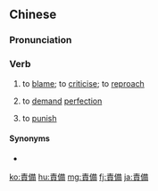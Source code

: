 {{also|责备}}
==Chinese==
{{zh-forms|s=责备}}

===Pronunciation===
{{zh-pron
|m=zébèi
|c=zaak3 bei6
|h=pfs=chit-phi
|mn=qz:chit-pī/tw,xm,zz:chek-pī
|ma=y
|cat=v
}}

===Verb===
{{zh-verb}}

# to [[blame]]; to [[criticise]]; to [[reproach]]
# {{lb|zh|literary}} to [[demand]] [[perfection]]
# {{lb|zh|literary}} to [[punish]]

====Synonyms====
* {{zh-l|責怪}}

{{zh-cat|Intermediate}}

[[ko:責備]]
[[hu:責備]]
[[mg:責備]]
[[fj:責備]]
[[ja:責備]]